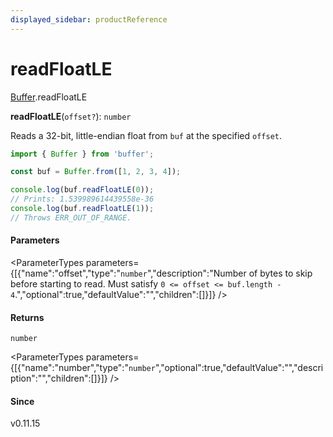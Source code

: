 ```yaml
---
displayed_sidebar: productReference
---
```



# readFloatLE

[Buffer](../../interfaces/Buffer.mdx).readFloatLE

**readFloatLE**(`offset?`): `number`

Reads a 32-bit, little-endian float from `buf` at the specified `offset`.

```js
import { Buffer } from 'buffer';

const buf = Buffer.from([1, 2, 3, 4]);

console.log(buf.readFloatLE(0));
// Prints: 1.539989614439558e-36
console.log(buf.readFloatLE(1));
// Throws ERR_OUT_OF_RANGE.
```

#### Parameters

<ParameterTypes parameters={[{"name":"offset","type":"`number`","description":"Number of bytes to skip before starting to read. Must satisfy `0 <= offset <= buf.length - 4`.","optional":true,"defaultValue":"","children":[]}]} />

#### Returns

`number`

<ParameterTypes parameters={[{"name":"number","type":"`number`","optional":true,"defaultValue":"","description":"","children":[]}]} />

#### Since

v0.11.15
